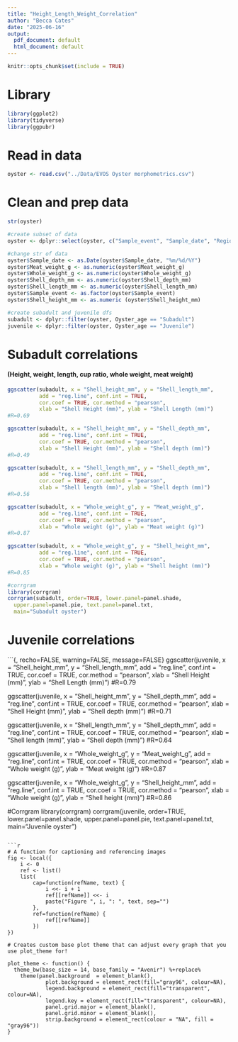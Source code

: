 ```yaml
---
title: "Height_Length_Weight_Correlation"
author: "Becca Cates"
date: "2025-06-16"
output:
  pdf_document: default
  html_document: default
---
```


```r
knitr::opts_chunk$set(include = TRUE)
```

# Library

```r
library(ggplot2)
library(tidyverse)
library(ggpubr)
```

# Read in data

```r
oyster <- read.csv("../Data/EVOS Oyster morphometrics.csv")
```

# Clean and prep data

```r
str(oyster)

#create subset of data
oyster <- dplyr::select(oyster, c("Sample_event", "Sample_date", "Region", "Farm", "Oyster_age", "Shell_height_mm", "Shell_length_mm", "Shell_depth_mm", "Whole_weight_g", "Meat_weight_g"))

#change str of data
oyster$Sample_date <- as.Date(oyster$Sample_date, "%m/%d/%Y")
oyster$Meat_weight_g <- as.numeric(oyster$Meat_weight_g)
oyster$Whole_weight_g <- as.numeric(oyster$Whole_weight_g)
oyster$Shell_depth_mm <- as.numeric(oyster$Shell_depth_mm)
oyster$Shell_length_mm <- as.numeric(oyster$Shell_length_mm)
oyster$Sample_event <- as.factor(oyster$Sample_event)
oyster$Shell_height_mm <- as.numeric (oyster$Shell_height_mm)

#create subadult and juvenile dfs
subadult <- dplyr::filter(oyster, Oyster_age == "Subadult")
juvenile <- dplyr::filter(oyster, Oyster_age == "Juvenile")
```

# Subadult correlations

#### **(Height, weight, length, cup ratio, whole weight, meat weight)**

```r
ggscatter(subadult, x = "Shell_height_mm", y = "Shell_length_mm", 
          add = "reg.line", conf.int = TRUE, 
          cor.coef = TRUE, cor.method = "pearson",
          xlab = "Shell Height (mm)", ylab = "Shell Length (mm)")
#R=0.69

ggscatter(subadult, x = "Shell_height_mm", y = "Shell_depth_mm", 
          add = "reg.line", conf.int = TRUE, 
          cor.coef = TRUE, cor.method = "pearson",
          xlab = "Shell Height (mm)", ylab = "Shell depth (mm)")
#R=0.49

ggscatter(subadult, x = "Shell_length_mm", y = "Shell_depth_mm", 
          add = "reg.line", conf.int = TRUE, 
          cor.coef = TRUE, cor.method = "pearson",
          xlab = "Shell length (mm)", ylab = "Shell depth (mm)")
#R=0.56

ggscatter(subadult, x = "Whole_weight_g", y = "Meat_weight_g", 
          add = "reg.line", conf.int = TRUE, 
          cor.coef = TRUE, cor.method = "pearson",
          xlab = "Whole weight (g)", ylab = "Meat weight (g)")
#R=0.87

ggscatter(subadult, x = "Whole_weight_g", y = "Shell_height_mm", 
          add = "reg.line", conf.int = TRUE, 
          cor.coef = TRUE, cor.method = "pearson",
          xlab = "Whole weight (g)", ylab = "Shell height (mm)")
#R=0.85

#corrgram
library(corrgram)
corrgram(subadult, order=TRUE, lower.panel=panel.shade,
  upper.panel=panel.pie, text.panel=panel.txt,
  main="Subadult oyster")

```

# Juvenile correlations

```{, recho=FALSE, warning=FALSE, message=FALSE}
ggscatter(juvenile, x = "Shell_height_mm", y = "Shell_length_mm", 
          add = "reg.line", conf.int = TRUE, 
          cor.coef = TRUE, cor.method = "pearson",
          xlab = "Shell Height (mm)", ylab = "Shell Length (mm)")
#R=0.79

ggscatter(juvenile, x = "Shell_height_mm", y = "Shell_depth_mm", 
          add = "reg.line", conf.int = TRUE, 
          cor.coef = TRUE, cor.method = "pearson",
          xlab = "Shell Height (mm)", ylab = "Shell depth (mm)")
#R=0.71

ggscatter(juvenile, x = "Shell_length_mm", y = "Shell_depth_mm", 
          add = "reg.line", conf.int = TRUE, 
          cor.coef = TRUE, cor.method = "pearson",
          xlab = "Shell length (mm)", ylab = "Shell depth (mm)")
#R=0.64

ggscatter(juvenile, x = "Whole_weight_g", y = "Meat_weight_g", 
          add = "reg.line", conf.int = TRUE, 
          cor.coef = TRUE, cor.method = "pearson",
          xlab = "Whole weight (g)", ylab = "Meat weight (g)")
#R=0.87

ggscatter(juvenile, x = "Whole_weight_g", y = "Shell_height_mm", 
          add = "reg.line", conf.int = TRUE, 
          cor.coef = TRUE, cor.method = "pearson",
          xlab = "Whole weight (g)", ylab = "Shell height (mm)")
#R=0.86

#Corrgram
library(corrgram)
corrgram(juvenile, order=TRUE, lower.panel=panel.shade,
  upper.panel=panel.pie, text.panel=panel.txt,
  main="Juvenile oyster")
```

```r
# A function for captioning and referencing images
fig <- local({
    i <- 0
    ref <- list()
    list(
        cap=function(refName, text) {
            i <<- i + 1
            ref[[refName]] <<- i
            paste("Figure ", i, ": ", text, sep="")
        },
        ref=function(refName) {
            ref[[refName]]
        })
})

# Creates custom base plot theme that can adjust every graph that you use plot_theme for!

plot_theme <- function() {
  theme_bw(base_size = 14, base_family = "Avenir") %+replace%
    theme(panel.background  = element_blank(),
            plot.background = element_rect(fill="gray96", colour=NA), 
            legend.background = element_rect(fill="transparent", colour=NA),
            legend.key = element_rect(fill="transparent", colour=NA),
            panel.grid.major = element_blank(), 
            panel.grid.minor = element_blank(),
            strip.background = element_rect(colour = "NA", fill = "gray96"))
}
```
